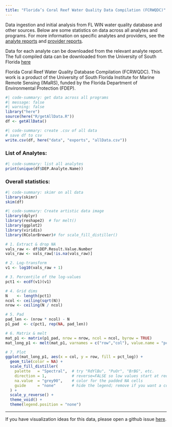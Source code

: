 ```yaml
---
title: "Florida’s Coral Reef Water Quality Data Compilation (FCRWQDC)"
---
```


Data ingestion and initial analysis from FL WIN water quality database and other sources.
Below are some statistics on data across all analytes and programs.
For more information on specific analytes and providers, see the [analyte reports](analyte_reports/analyte_reports.qmd) and [provider reports](provider_reports/provider_reports.qmd).

Data for each analyte can be downloaded from the relevant analyte report.
The full compiled data can be downloaded from the University of South Florida [here]()

Florida Coral Reef Water Quality Database Compilation (FCRWQDC).
This work is a product of the University of South Florida Institute for Marine Remote Sensing (IMaRS), funded by the Florida Department of Environmental Protection (FDEP).


```R
#| code-summary: get data across all programs
#| message: false
#| warning: false
library("here")
source(here("R/getAllData.R"))
df <- getAllData()
```

```R
#| code-summary: create .csv of all data
# save df to csv
write.csv(df, here("data", "exports", "allData.csv"))
```

### List of Analytes:
```R
#| code-summary: list all analytes
print(unique(df$DEP.Analyte.Name))
```


### Overall statistics:
```R
#| code-summary: skimr on all data
library(skimr)
skim(df)
```
```R
#| code-summary: Create artistic data image
library(dplyr)
library(reshape2)  # for melt()
library(ggplot2)
library(viridis)
library(RColorBrewer)# for scale_fill_distiller()

# 1. Extract & drop NA
vals_raw <- df$DEP.Result.Value.Number
vals_raw <- vals_raw[!is.na(vals_raw)]

# 2. Log-transform
v1 <- log10(vals_raw + 1)

# 3. Percentile of the log-values
pct1 <- ecdf(v1)(v1)

# 4. Grid dims
N    <- length(pct1)
ncol <- ceiling(sqrt(N))
nrow <- ceiling(N / ncol)

# 5. Pad
pad_len <- (nrow * ncol) - N
p1_pad  <- c(pct1, rep(NA, pad_len))

# 6. Matrix & melt
mat_p1 <- matrix(p1_pad, nrow = nrow, ncol = ncol, byrow = TRUE)
mat_long_p1 <- melt(mat_p1, varnames = c("row","col"), value.name = "pct_log")

# 7. Plot
ggplot(mat_long_p1, aes(x = col, y = row, fill = pct_log)) +
  geom_tile(color = NA) +
  scale_fill_distiller(
    palette   = "Spectral",  # try "RdYlBu", "PuOr", "BrBG", etc.
    direction = 1,           # reverse=FALSE so low values start at red-ish end
    na.value  = "grey90",    # color for the padded NA cells
    guide     = "none"       # hide the legend; remove if you want a colorbar
  ) +
  scale_y_reverse() +
  theme_void() +
  theme(legend.position = "none")

```

------------------------------------------------------------------

If you have visualization ideas for this data, please open a github issue [here](https://github.com/USF-IMARS/WIN_data_ingest/issues).